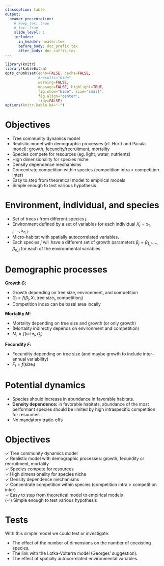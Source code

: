 ```yaml
---
classoption: table
output: 
  beamer_presentation:
    # keep_tex: true
    # toc: true
    slide_level: 1
    includes:
      in_header: header.tex
      before_body: doc_prefix.tex
      after_body: doc_suffix.tex
---
```


```r
library(knitr)
library(kableExtra)
opts_chunk$set(echo=FALSE, cache=FALSE,
               #results="hide", 
               warning=FALSE,
               message=FALSE, highlight=TRUE,
               fig.show="hide", size="small",
               fig.align="center",
               tidy=FALSE)
options(knitr.kable.NA="-")
```

# Objectives

- Tree community dynamics model
- Realistic model with demographic processes (cf. Hurtt and Pacala model): growth, fecundity/recruitment, mortality
- Species compete for resources (eg. light, water, nutrients)
- High dimensionality for species niche
- Density dependence mechanisms
- Concentrate competition within species (competition intra > competition inter)
- Easy to step from theoretical model to empirical models
- Simple enough to test various hypothesis

# Environment, individual, and species

- Set of trees $i$ from different species $j$.
- Environment defined by a set of variables for each individual $X_i=x_{1,i},\ldots,x_{n,i}$.
- Micro-habitat with spatially autocorrelated variables.
- Each species $j$ will have a different set of growth parameters $\beta_j=\beta_{1,j},\ldots,\beta_{n,j}$ for each of the environmental variables.

\begin{center}
\includegraphics[width=5cm]{figs/env.pdf}
\end{center}

# Demographic processes

**Growth $G$:**

- Growth depending on tree size, environment, and competition
- $G_i=f(\beta_j, X_i, \text{tree size}_i, \text{competition}_i)$
- Competition index can be basal area locally

**Mortality $M$:**

- Mortality depending on tree size and growth (or only growth)
- (Mortality indirectly depends on environment and competition)
- $M_i=f(\text{size}_i, G_i)$

**Fecundity $F$:**

- Fecundity depending on tree size (and maybe growth to include inter-annual variability)
- $F_i=f(\text{size}_i)$

# Potential dynamics

- Species should increase in abundance in favorable habitats.
- **Density dependence:** in favorable habitats, abundance of the most performant species should be limited by high intraspecific competition for resources.
- No mandatory trade-offs

# Objectives

$\checkmark$ Tree community dynamics model    
$\checkmark$ Realistic model with demographic processes: growth, fecundity or recruitment, mortality    
$\checkmark$ Species compete for resources    
$\checkmark$ High dimensionality for species niche    
$\checkmark$ Density dependence mechanisms    
$\checkmark$ Concentrate competition within species (competition intra > competition inter)    
$\checkmark$ Easy to step from theoretical model to empirical models    
($\checkmark$) Simple enough to test various hypothesis

# Tests

With this simple model we could test or investigate:

- The effect of the number of dimensions on the number of coexisting species.
- The link with the Lotka-Volterra model (Georges' suggestion).
- The effect of spatially autocorrelated environmental variables.

